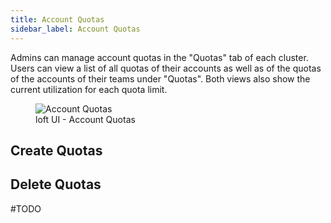 ```yaml
---
title: Account Quotas
sidebar_label: Account Quotas
---
```



<WhatAreAccountQuotas/>

Admins can manage account quotas in the "Quotas" tab of each cluster. Users can view a list of all quotas of their accounts as well as of the quotas of the accounts of their teams under "Quotas". Both views also show the current utilization for each quota limit.

<figure class="frame">
  <img src="/img/ui/quotas.png" alt="Account Quotas" />
  <figcaption>loft UI - Account Quotas</figcaption>
</figure>

## Create Quotas

<CreateAccountQuotas/>


## Delete Quotas
#TODO
